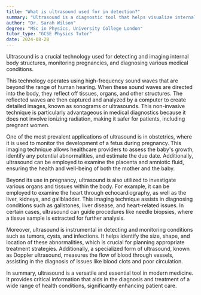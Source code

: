 ```yaml
---
title: "What is ultrasound used for in detection?"
summary: "Ultrasound is a diagnostic tool that helps visualize internal body structures, monitor pregnancies, and identify various medical conditions."
author: "Dr. Sarah Wilson"
degree: "MSc in Physics, University College London"
tutor_type: "GCSE Physics Tutor"
date: 2024-08-28
---
```


Ultrasound is a crucial technology used for detecting and imaging internal body structures, monitoring pregnancies, and diagnosing various medical conditions.

This technology operates using high-frequency sound waves that are beyond the range of human hearing. When these sound waves are directed into the body, they reflect off tissues, organs, and other structures. The reflected waves are then captured and analyzed by a computer to create detailed images, known as sonograms or ultrasounds. This non-invasive technique is particularly advantageous in medical diagnostics because it does not involve ionizing radiation, making it safer for patients, including pregnant women.

One of the most prevalent applications of ultrasound is in obstetrics, where it is used to monitor the development of a fetus during pregnancy. This imaging technique allows healthcare providers to assess the baby's growth, identify any potential abnormalities, and estimate the due date. Additionally, ultrasound can be employed to examine the placenta and amniotic fluid, ensuring the health and well-being of both the mother and the baby.

Beyond its use in pregnancy, ultrasound is also utilized to investigate various organs and tissues within the body. For example, it can be employed to examine the heart through echocardiography, as well as the liver, kidneys, and gallbladder. This imaging technique assists in diagnosing conditions such as gallstones, liver disease, and heart-related issues. In certain cases, ultrasound can guide procedures like needle biopsies, where a tissue sample is extracted for further analysis.

Moreover, ultrasound is instrumental in detecting and monitoring conditions such as tumors, cysts, and infections. It helps identify the size, shape, and location of these abnormalities, which is crucial for planning appropriate treatment strategies. Additionally, a specialized form of ultrasound, known as Doppler ultrasound, measures the flow of blood through vessels, assisting in the diagnosis of issues like blood clots and poor circulation.

In summary, ultrasound is a versatile and essential tool in modern medicine. It provides critical information that aids in the diagnosis and treatment of a wide range of health conditions, significantly enhancing patient care.
    